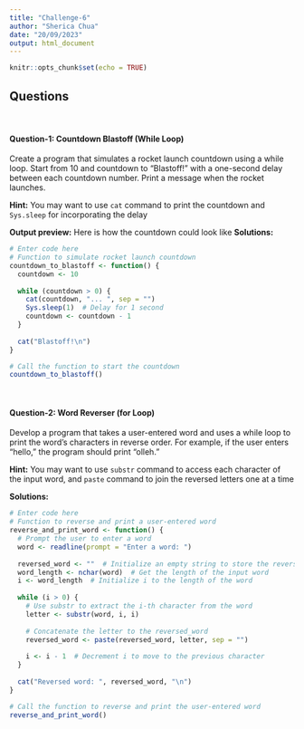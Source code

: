 ```yaml
---
title: "Challenge-6"
author: "Sherica Chua"
date: "20/09/2023"
output: html_document
---
```


```r
knitr::opts_chunk$set(echo = TRUE)
```

## Questions
<br>

#### Question-1: Countdown Blastoff (While Loop)

Create a program that simulates a rocket launch countdown using a while loop. Start from 10 and countdown to "Blastoff!" with a one-second delay between each countdown number. Print a message when the rocket launches.

**Hint:** You may want to use `cat` command to print the countdown and `Sys.sleep` for incorporating the delay

**Output preview:** Here is how the countdown could look like 
**Solutions:**

```r
# Enter code here
# Function to simulate rocket launch countdown
countdown_to_blastoff <- function() {
  countdown <- 10
  
  while (countdown > 0) {
    cat(countdown, "... ", sep = "")
    Sys.sleep(1)  # Delay for 1 second
    countdown <- countdown - 1
  }
  
  cat("Blastoff!\n")
}

# Call the function to start the countdown
countdown_to_blastoff()

```
<br>

#### Question-2: Word Reverser (for Loop)

Develop a program that takes a user-entered word and uses a while loop to print the word's characters in reverse order. For example, if the user enters "hello," the program should print "olleh."

**Hint:** You may want to use `substr` command to access each character of the input word, and `paste` command to join the reversed letters one at a time

**Solutions:** 

```r
# Enter code here
# Function to reverse and print a user-entered word
reverse_and_print_word <- function() {
  # Prompt the user to enter a word
  word <- readline(prompt = "Enter a word: ")
  
  reversed_word <- ""  # Initialize an empty string to store the reversed word
  word_length <- nchar(word)  # Get the length of the input word
  i <- word_length  # Initialize i to the length of the word
  
  while (i > 0) {
    # Use substr to extract the i-th character from the word
    letter <- substr(word, i, i)
    
    # Concatenate the letter to the reversed_word
    reversed_word <- paste(reversed_word, letter, sep = "")
    
    i <- i - 1  # Decrement i to move to the previous character
  }
  
  cat("Reversed word: ", reversed_word, "\n")
}

# Call the function to reverse and print the user-entered word
reverse_and_print_word()

```
<br>
